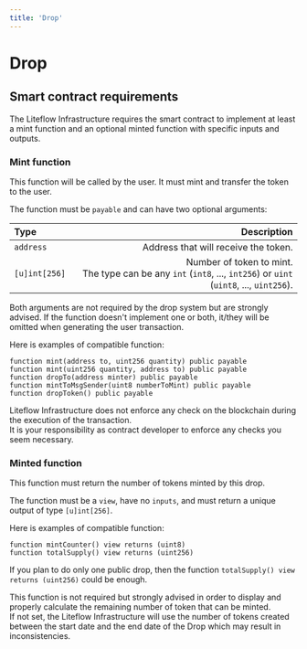```yaml
---
title: 'Drop'
---
```


# Drop

## Smart contract requirements

The Liteflow Infrastructure requires the smart contract to implement at least a mint function and an optional minted function with specific inputs and outputs.

### Mint function

This function will be called by the user. It must mint and transfer the token to the user.

The function must be `payable` and can have two optional arguments:

| Type          |                                                                                                          Description |
| :------------ | -------------------------------------------------------------------------------------------------------------------: |
| `address`     |                                                                                 Address that will receive the token. |
| `[u]int[256]` | Number of token to mint.<br />The type can be any `int` (`int8`, ..., `int256`) or `uint` (`uint8`, ..., `uint256`). |

Both arguments are not required by the drop system but are strongly advised. If the function doesn't implement one or both, it/they will be omitted when generating the user transaction.

Here is examples of compatible function:

```
function mint(address to, uint256 quantity) public payable
function mint(uint256 quantity, address to) public payable
function dropTo(address minter) public payable
function mintToMsgSender(uint8 numberToMint) public payable
function dropToken() public payable
```

<Callout type="warning" emoji="⚠️">
  Liteflow Infrastructure does not enforce any check on the blockchain during
  the execution of the transaction.
  <br />
  It is your responsibility as contract developer to enforce any checks you seem
  necessary.
</Callout>

### Minted function

This function must return the number of tokens minted by this drop.

The function must be a `view`, have no `inputs`, and must return a unique output of type `[u]int[256]`.

Here is examples of compatible function:

```
function mintCounter() view returns (uint8)
function totalSupply() view returns (uint256)
```

If you plan to do only one public drop, then the function `totalSupply() view returns (uint256)` could be enough.

<Callout type="warning" emoji="⚠️">
  This function is not required but strongly advised in order to display and
  properly calculate the remaining number of token that can be minted.
  <br />
  If not set, the Liteflow Infrastructure will use the number of tokens created
  between the start date and the end date of the Drop which may result in
  inconsistencies.
</Callout>

